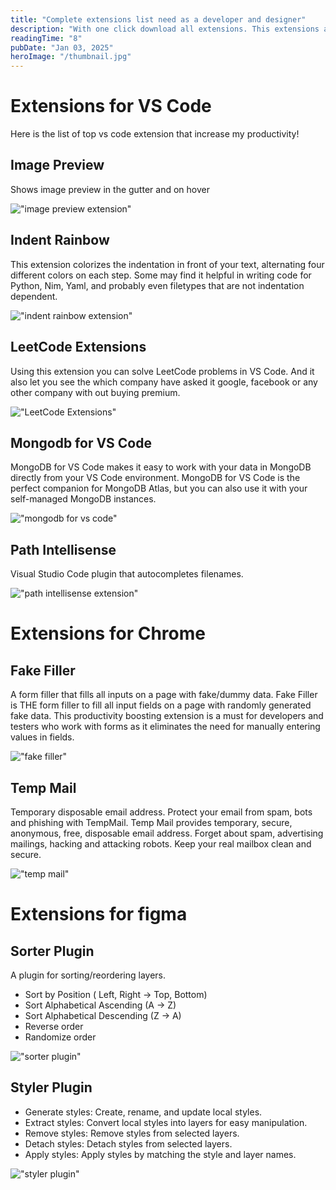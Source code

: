 ```yaml
---
title: "Complete extensions list need as a developer and designer"
description: "With one click download all extensions. This extensions are best in their category they increase the productivity of developer & designer by 100x."
readingTime: "8"
pubDate: "Jan 03, 2025"
heroImage: "/thumbnail.jpg"
---
```


# Extensions for VS Code

Here is the list of top vs code extension that increase my productivity!


## Image Preview
Shows image preview in the gutter and on hover

!["image preview extension"](./images/Image-preview.png)

## Indent Rainbow
This extension colorizes the indentation in front of your text, alternating four different colors on each step. Some may find it helpful in writing code for Python, Nim, Yaml, and probably even filetypes that are not indentation dependent.

!["indent rainbow extension"](./images/indent-rainbow.png)

## LeetCode Extensions
Using this extension you can solve LeetCode problems in VS Code. And it also let you see the which company have asked it google, facebook or any other company with out buying premium.


!["LeetCode Extensions"](./images/Leetcode.png)

## Mongodb for VS Code
MongoDB for VS Code makes it easy to work with your data in MongoDB directly from your VS Code environment. MongoDB for VS Code is the perfect companion for MongoDB Atlas, but you can also use it with your self-managed MongoDB instances.

!["mongodb for vs code"](./images/mongodb-for-vs-code.png)

## Path Intellisense
Visual Studio Code plugin that autocompletes filenames.

!["path intellisense extension"](./images/path-intellisense.png)

# Extensions for Chrome

## Fake Filler
A form filler that fills all inputs on a page with fake/dummy data.
Fake Filler is THE form filler to fill all input fields on a page with randomly generated fake data. This productivity boosting extension is a must for developers and testers who work with forms as it eliminates the need for manually entering values in fields.

!["fake filler"](./images/fake-filler.png)

## Temp Mail
Temporary disposable email address. Protect your email from spam, bots and phishing with TempMail.
Temp Mail provides temporary, secure, anonymous, free, disposable email address.
Forget about spam, advertising mailings, hacking and attacking robots. Keep your real mailbox clean and secure. 

!["temp mail"](./images/temp-mail-diaposable-temporary-email.png)

# Extensions for figma

## Sorter Plugin

A plugin for sorting/reordering layers.

- Sort by Position ( Left, Right -> Top, Bottom)
- Sort Alphabetical Ascending (A -> Z)
- Sort Alphabetical Descending (Z -> A)
- Reverse order
- Randomize order

!["sorter plugin"](./images/sorter-plugin.png)

## Styler Plugin

- Generate styles: Create, rename, and update local styles.
- Extract styles: Convert local styles into layers for easy manipulation.
- Remove styles: Remove styles from selected layers.
- Detach styles: Detach styles from selected layers.
- Apply styles: Apply styles by matching the style and layer names.

!["styler plugin"](./images/styler-plugin.png)
